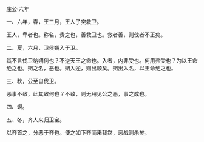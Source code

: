 

庄公·六年

一、六年，春，王三月，王人子突救卫。

王人，卑者也。称名，贵之也，善救卫也。救者善，则伐者不正矣。

二、夏，六月，卫侯朔入于卫。

其不言伐卫纳朔何也？不逆天王之命也。入者，内弗受也。何用弗受也？为以王命绝之也。朔之名，恶也。朔入逆，则出顺矣。朔出入名，以王命绝之也。

三、秋，公至自伐卫。

恶事不致，此其致何也？不致，则无用见公之恶，事之成也。

四、螟。

五、冬，齐人来归卫宝。

以齐首之，分恶于齐也。使之如下齐而来我然，恶战则杀矣。

